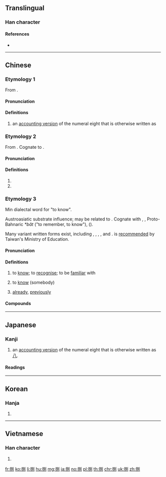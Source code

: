 ==Translingual==

===Han character===
{{Han char|rn=64|rad=手|as=07|sn=10|four=52000|canj=QRSN|ids=⿰扌别,⿰扌別}}

====References====
* {{Han ref|kx=0433.180|dkj=12141|dj=0783.010|hdz=31883.050|uh=634C|ud=25420|bh=AEC3|bd=44739}}

----

==Chinese==
{{zh-forms}}

===Etymology 1===
From {{der|zh|sit-pro|*b-r-gjat ~ b-g-rjat|*b-r-gjat|eight}}.

====Pronunciation====
{{zh-pron
|m=bā
|c=baat3
|cat=num
}}

====Definitions====
{{zh-hanzi}}

# an [[:w:Chinese numbers#Numeral characters|accounting version]] of the numeral eight that is otherwise written as {{zh-l|八|tr=-}}

===Etymology 2===
From {{der|zh|sit-pro|*brat ~ prat|*brat|cut apart, cut open}}. Cognate to {{zh-l|*別}}.

====Pronunciation====
{{zh-pron
|m=bā
|c=baat3
|mc=y
|oc=y
|cat=v,n
}}

====Definitions====
{{zh-hanzi}}

# {{zh-alt-form|朳|toothless rake}}
# {{zh-alt-form|扒|to break open, split open}}

===Etymology 3===
Min dialectal word for "to know".

Austroasiatic substrate influence; may be related to {{zh-l|*別|to split; to differentiate}}. Cognate with {{cog|vi|biết||to know}}, {{cog|mtq|mắt||to know}}, Proto-Bahnaric ''*băt'' ("to remember, to know"), {{cog|hmx-pro|*pei||to know}} ({{cog|mww|paub||to know, to understand}}).

Many variant written forms exist, including {{zh-l|*別}}, {{zh-l|*八}}, {{zh-l|*仈}}, {{zh-l|*白}}, {{zh-l|*識|to know}} and {{zh-l|*曾|already}}. {{lang|zh|捌}} is [http://twblg.dict.edu.tw/holodict_new/iongji/pdf/annesia294pdf.pdf recommended] by Taiwan's Ministry of Education.

====Pronunciation====
{{zh-pron
|md=báik
|mn=bat/pat
|mn_note=bat - Yilan, southern Taiwan; pat - Quanzhou, Tong'an, Lukang, Sanxia, Taipei, Kinmen, Magong, Hsinchu
|mn-t=bag4
|cat=v,adv
}}

====Definitions====
{{zh-hanzi}} {{tcx|lang=zh|Min}}

# to [[know]]; to [[recognise]]; to be [[familiar]] with
#: {{zh-x|捌字|to '''know''' how to read|tr=báik-cê|MD}}
# to [[know]] (somebody)
#: {{zh-x|伓捌|to not '''know''' (someone)|tr=ng-báik|MD}}
# [[already]], [[previously]]
#: {{zh-x|捌曾|''a term denoting past tense''|tr=báik-cèng|MD}}
#: {{zh-x|捌 做 過|to have done something '''already'''|tr=bat-chò-koè|MN}}

====Compounds====
{{zh-der|捌字|捌貨|捌想|毋捌|相捌}}

----

==Japanese==

===Kanji===
{{ja-kanji|grade=|rs=手07}}

# an [[:w:Japanese numerals#Formal numbers|accounting version]] of the numeral eight that is otherwise written as [[八]].

====Readings====
{{ja-readings|on=[[はつ]] (hatsu), [[はち]] (hachi), [[べつ]] (betsu)|kun=[[さばく]] (sabaku), [[さばける]] (sabakeru), [[はけ]] (hake), [[さばき]] (sabaki)}}

----

==Korean==

===Hanja===
{{ko-hanja|hangeul=팔|eumhun=|rv=pal|mr=p'al|y=phal}}

# {{defn|lang=ko|sort=手07}}

----

==Vietnamese==

===Han character===
{{vi-hantu|[[bịt]], [[bát]], [[bít]], [[xốc]], [[bắt]]|rs=手07}}

# {{defn|lang=vi|sort=手07}}

[[fr:捌]]
[[ko:捌]]
[[li:捌]]
[[hu:捌]]
[[mg:捌]]
[[ja:捌]]
[[no:捌]]
[[pl:捌]]
[[th:捌]]
[[chr:捌]]
[[uk:捌]]
[[zh:捌]]